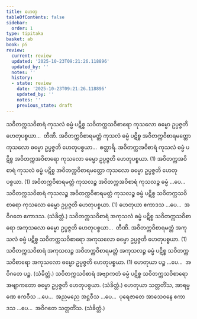 ```yaml
---
title: ဟေတု
tableOfContents: false
sidebar:
  order: 1
type: tipitaka
basket: ab
book: p5
review:
  current: review
  updated: '2025-10-23T09:21:26.118896'
  updated_by: ''
  notes: ''
  history:
  - state: review
    date: '2025-10-23T09:21:26.118896'
    updated_by: ''
    notes: ''
    previous_state: draft
---
```



<ReviewStatus review={frontmatter.review} showDetails={true} />

<HypothesisAnnotation frontmatter={frontmatter} />

<DynamicBreadcrumb />

<Division number="11" book="p5" e="ch" v="39" p="3">

<Paragraph number="333" book="p5">
သဝိတက္ကသဝိစာရံ ကုသလံ ဓမ္မံ ပဋိစ္စ သဝိတက္ကသဝိစာရော ကုသလော ဓမ္မော ဥပ္ပဇ္ဇတိ ဟေတုပစ္စယာ…  တီဏိ.
</Paragraph>

<Paragraph number="334" book="p5">
အဝိတက္ကဝိစာရမတ္တံ ကုသလံ ဓမ္မံ ပဋိစ္စ အဝိတက္ကဝိစာရမတ္တော ကုသလော ဓမ္မော ဥပ္ပဇ္ဇတိ ဟေတုပစ္စယာ…  စတ္တာရိ.
</Paragraph>

<Paragraph number="335" book="p5">
အဝိတက္ကအဝိစာရံ ကုသလံ ဓမ္မံ ပဋိစ္စ အဝိတက္ကအဝိစာရော ကုသလော ဓမ္မော ဥပ္ပဇ္ဇတိ ဟေတုပစ္စယာ. (1)
</Paragraph>

<Paragraph number="336" book="p5">
အဝိတက္ကအဝိစာရံ ကုသလံ ဓမ္မံ ပဋိစ္စ အဝိတက္ကဝိစာရမတ္တော ကုသလော ဓမ္မော ဥပ္ပဇ္ဇတိ ဟေတုပစ္စယာ. (1)
</Paragraph>

<Paragraph number="337" book="p5">
အဝိတက္ကဝိစာရမတ္တံ ကုသလဉ္စ အဝိတက္ကအဝိစာရံ ကုသလဉ္စ ဓမ္မံ …ပေ…  သဝိတက္ကသဝိစာရံ ကုသလဉ္စ အဝိတက္ကဝိစာရမတ္တံ ကုသလဉ္စ ဓမ္မံ ပဋိစ္စ သဝိတက္ကသဝိစာရော ကုသလော ဓမ္မော ဥပ္ပဇ္ဇတိ ဟေတုပစ္စယာ. (1)
</Paragraph>

<Paragraph number="338" book="p5">
ဟေတုယာ ဧကာဒသ …ပေ…  အဝိဂတေ ဧကာဒသ. (သံခိတ္တံ.)
</Paragraph>

</Division>
<Division number="12" book="p5" e="ch" v="39" p="3">

<Paragraph number="339" book="p5">
သဝိတက္ကသဝိစာရံ အကုသလံ ဓမ္မံ ပဋိစ္စ သဝိတက္ကသဝိစာရော အကုသလော ဓမ္မော ဥပ္ပဇ္ဇတိ ဟေတုပစ္စယာ…  တီဏိ.
</Paragraph>

<Paragraph number="340" book="p5">
အဝိတက္ကဝိစာရမတ္တံ အကုသလံ ဓမ္မံ ပဋိစ္စ သဝိတက္ကသဝိစာရော အကုသလော ဓမ္မော ဥပ္ပဇ္ဇတိ ဟေတုပစ္စယာ. (1)
</Paragraph>

<Paragraph number="341" book="p5">
သဝိတက္ကသဝိစာရံ အကုသလဉ္စ အဝိတက္ကဝိစာရမတ္တံ အကုသလဉ္စ ဓမ္မံ ပဋိစ္စ သဝိတက္ကသဝိစာရော အကုသလော ဓမ္မော ဥပ္ပဇ္ဇတိ ဟေတုပစ္စယာ. (1)
</Paragraph>

<Paragraph number="342" book="p5">
ဟေတုယာ ပဉ္စ …ပေ…  အဝိဂတေ ပဉ္စ. (သံခိတ္တံ.)
</Paragraph>

</Division>
<Division number="13" book="p5" e="ch" v="39" p="4">

<Paragraph number="343" book="p5">
သဝိတက္ကသဝိစာရံ အဗျာကတံ ဓမ္မံ ပဋိစ္စ သဝိတက္ကသဝိစာရော အဗျာကတော ဓမ္မော ဥပ္ပဇ္ဇတိ ဟေတုပစ္စယာ. (သံခိတ္တံ.)
</Paragraph>

<Paragraph number="344" book="p5">
ဟေတုယာ သတ္တတိံသ, အာရမ္မဏေ ဧကဝီသ …ပေ…  အညမညေ အဋ္ဌဝီသ …ပေ…  ပုရေဇာတေ အာသေဝနေ ဧကာဒသ …ပေ…  အဝိဂတေ သတ္တတိံသ. (သံခိတ္တံ.)
</Paragraph>
</Division>